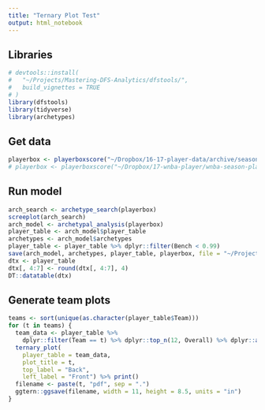 ```yaml
---
title: "Ternary Plot Test"
output: html_notebook
---
```


## Libraries
```r
# devtools::install(
#   "~/Projects/Mastering-DFS-Analytics/dfstools/",
#   build_vignettes = TRUE
# )
library(dfstools)
library(tidyverse)
library(archetypes)
```

## Get data
```r
playerbox <- playerboxscore("~/Dropbox/16-17-player-data/archive/season-player-feed-04-12-2017.xlsx")
# playerbox <- playerboxscore("~/Dropbox/17-wnba-player/wnba-season-player-feed-05-28-2017.xlsx")
```

## Run model
```r
arch_search <- archetype_search(playerbox)
screeplot(arch_search)
arch_model <- archetypal_analysis(playerbox)
player_table <- arch_model$player_table
archetypes <- arch_model$archetypes
player_table <- player_table %>% dplyr::filter(Bench < 0.99)
save(arch_model, archetypes, player_table, playerbox, file = "~/Projects/mastering-dfs-analytics-package/test-notebooks/ternary-data.RData")
dtx <- player_table
dtx[, 4:7] <- round(dtx[, 4:7], 4)
DT::datatable(dtx)
```

## Generate team plots
```r
teams <- sort(unique(as.character(player_table$Team)))
for (t in teams) {
  team_data <- player_table %>% 
    dplyr::filter(Team == t) %>% dplyr::top_n(12, Overall) %>% dplyr::arrange(desc(Overall))
  ternary_plot(
    player_table = team_data, 
    plot_title = t, 
    top_label = "Back", 
    left_label = "Front") %>% print()
  filename <- paste(t, "pdf", sep = ".")
  ggtern::ggsave(filename, width = 11, height = 8.5, units = "in")
}
```
